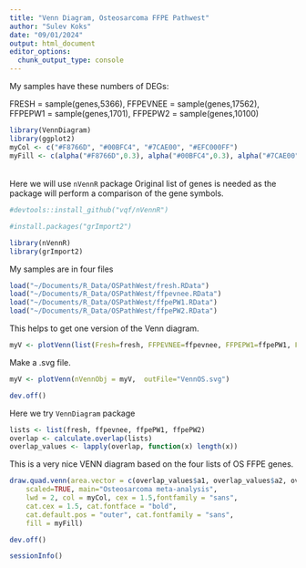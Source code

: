 ```yaml
---
title: "Venn Diagram, Osteosarcoma FFPE Pathwest"
author: "Sulev Koks"
date: "09/01/2024"
output: html_document
editor_options: 
  chunk_output_type: console
---
```


My samples have these numbers of DEGs:

FRESH = sample(genes,5366), 
FFPEVNEE = sample(genes,17562), 
FFPEPW1 = sample(genes,1701),
FFPEPW2 = sample(genes,10100)

```r
library(VennDiagram)
library(ggplot2)
myCol <- c("#F8766D", "#00BFC4", "#7CAE00", "#EFC000FF")
myFill <- c(alpha("#F8766D",0.3), alpha("#00BFC4",0.3), alpha("#7CAE00",0.3), alpha("#EFC000FF",0.3))
```

######
Here we will use `nVennR` package
Original list of genes is needed as the package will perform a comparison of the gene symbols.

```r
#devtools::install_github("vqf/nVennR")
```
```r
#install.packages("grImport2")
```

```r
library(nVennR)
library(grImport2)
```

My samples are in four files

```r
load("~/Documents/R_Data/OSPathWest/fresh.RData")
load("~/Documents/R_Data/OSPathWest/ffpevnee.RData")
load("~/Documents/R_Data/OSPathWest/ffpePW1.RData")
load("~/Documents/R_Data/OSPathWest/ffpePW2.RData")
```

This helps to get one version of the Venn diagram.

```r
myV <- plotVenn(list(Fresh=fresh, FFPEVNEE=ffpevnee, FFPEPW1=ffpePW1, FFPEPW2=ffpePW2), sNames=c("Fresh", "FFPEvnee", "FFPEpw1", "FFPEpw2"))
```

Make a .svg file.

```r
myV <- plotVenn(nVennObj = myV,  outFile="VennOS.svg")
```

```r
dev.off()
```

Here we try `VennDiagram` package

```r
lists <- list(fresh, ffpevnee, ffpePW1, ffpePW2)
overlap <- calculate.overlap(lists)
overlap_values <- lapply(overlap, function(x) length(x))
```

This is a very nice VENN diagram based on the four lists of OS FFPE genes.

```r
draw.quad.venn(area.vector = c(overlap_values$a1, overlap_values$a2, overlap_values$a3, overlap_values$a4, overlap_values$a5, overlap_values$a6, overlap_values$a7, overlap_values$a8, overlap_values$a9, overlap_values$a10, overlap_values$a11, overlap_values$a12, overlap_values$a13, overlap_values$a14, overlap_values$a15), direct.area = T, category = c("FRESH","FFPEVNEE", "FFPEPW1", "FFPEPW2"), 
    scaled=TRUE, main="Osteosarcoma meta-analysis",
    lwd = 2, col = myCol, cex = 1.5,fontfamily = "sans",
    cat.cex = 1.5, cat.fontface = "bold", 
    cat.default.pos = "outer", cat.fontfamily = "sans",
    fill = myFill)
```

```r
dev.off()
```

```r
sessionInfo()
```